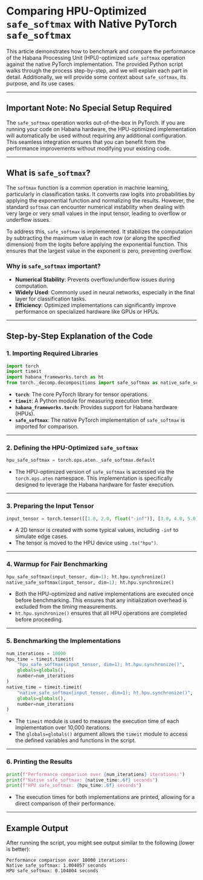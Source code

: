 # Comparing HPU-Optimized `safe_softmax` with Native PyTorch `safe_softmax`

This article demonstrates how to benchmark and compare the performance of the Habana Processing Unit (HPU)-optimized `safe_softmax` operation against the native PyTorch implementation. The provided Python script walks through the process step-by-step, and we will explain each part in detail. Additionally, we will provide some context about `safe_softmax`, its purpose, and its use cases.

---

## Important Note: No Special Setup Required

The `safe_softmax` operation works out-of-the-box in PyTorch. If you are running your code on Habana hardware, the HPU-optimized implementation will automatically be used without requiring any additional configuration. This seamless integration ensures that you can benefit from the performance improvements without modifying your existing code.

---

## What is `safe_softmax`?

The `softmax` function is a common operation in machine learning, particularly in classification tasks. It converts raw logits into probabilities by applying the exponential function and normalizing the results. However, the standard `softmax` can encounter numerical instability when dealing with very large or very small values in the input tensor, leading to overflow or underflow issues.

To address this, `safe_softmax` is implemented. It stabilizes the computation by subtracting the maximum value in each row (or along the specified dimension) from the logits before applying the exponential function. This ensures that the largest value in the exponent is zero, preventing overflow.

### Why is `safe_softmax` important?

- **Numerical Stability**: Prevents overflow/underflow issues during computation.
- **Widely Used**: Commonly used in neural networks, especially in the final layer for classification tasks.
- **Efficiency**: Optimized implementations can significantly improve performance on specialized hardware like GPUs or HPUs.

---

## Step-by-Step Explanation of the Code

### 1. **Importing Required Libraries**

```python
import torch
import timeit
import habana_frameworks.torch as ht
from torch._decomp.decompositions import safe_softmax as native_safe_softmax
```

- **`torch`**: The core PyTorch library for tensor operations.
- **`timeit`**: A Python module for measuring execution time.
- **`habana_frameworks.torch`**: Provides support for Habana hardware (HPUs).
- **`safe_softmax`**: The native PyTorch implementation of `safe_softmax` is imported for comparison.

---

### 2. **Defining the HPU-Optimized `safe_softmax`**

```python
hpu_safe_softmax = torch.ops.aten._safe_softmax.default
```

- The HPU-optimized version of `safe_softmax` is accessed via the `torch.ops.aten` namespace. This implementation is specifically designed to leverage the Habana hardware for faster execution.

---

### 3. **Preparing the Input Tensor**

```python
input_tensor = torch.tensor([[1.0, 2.0, float("-inf")], [3.0, 4.0, 5.0]]).to("hpu")
```

- A 2D tensor is created with some typical values, including `-inf` to simulate edge cases.
- The tensor is moved to the HPU device using `.to("hpu")`.

---

### 4. **Warmup for Fair Benchmarking**

```python
hpu_safe_softmax(input_tensor, dim=1); ht.hpu.synchronize()
native_safe_softmax(input_tensor, dim=1); ht.hpu.synchronize()
```

- Both the HPU-optimized and native implementations are executed once before benchmarking. This ensures that any initialization overhead is excluded from the timing measurements.
- `ht.hpu.synchronize()` ensures that all HPU operations are completed before proceeding.

---

### 5. **Benchmarking the Implementations**

```python
num_iterations = 10000
hpu_time = timeit.timeit(
    "hpu_safe_softmax(input_tensor, dim=1); ht.hpu.synchronize()",
    globals=globals(),
    number=num_iterations
)
native_time = timeit.timeit(
    "native_safe_softmax(input_tensor, dim=1); ht.hpu.synchronize()",
    globals=globals(),
    number=num_iterations
)
```

- The `timeit` module is used to measure the execution time of each implementation over 10,000 iterations.
- The `globals=globals()` argument allows the `timeit` module to access the defined variables and functions in the script.

---

### 6. **Printing the Results**

```python
print(f"Performance comparison over {num_iterations} iterations:")
print(f"Native safe_softmax: {native_time:.6f} seconds")
print(f"HPU safe_softmax: {hpu_time:.6f} seconds")
```

- The execution times for both implementations are printed, allowing for a direct comparison of their performance.

---

## Example Output

After running the script, you might see output similar to the following (lower is better):

```
Performance comparison over 10000 iterations:
Native safe_softmax: 1.004057 seconds
HPU safe_softmax: 0.104004 seconds
```
